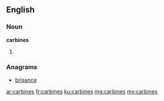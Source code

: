 ==English==

===Noun===
'''carbines'''

# {{plural of|carbine}}

===Anagrams===
* [[brisance#English|brisance]]

[[ar:carbines]]
[[fr:carbines]]
[[ku:carbines]]
[[mg:carbines]]
[[my:carbines]]